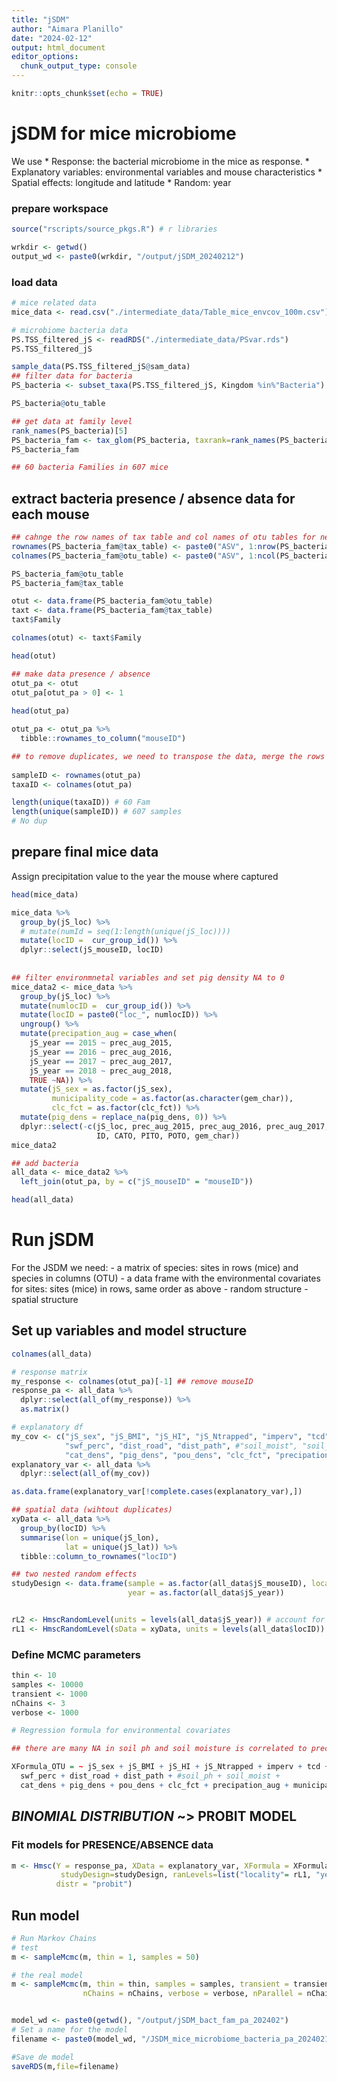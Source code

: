 ```yaml
---
title: "jSDM"
author: "Aimara Planillo"
date: "2024-02-12"
output: html_document
editor_options: 
  chunk_output_type: console
---
```


```r
knitr::opts_chunk$set(echo = TRUE)
```

# jSDM for mice microbiome    

We use 
* Response: the bacterial microbiome in the mice as response.
* Explanatory variables: environmental variables and mouse characteristics
* Spatial effects: longitude and latitude
* Random: year


### prepare workspace
```r
source("rscripts/source_pkgs.R") # r libraries

wrkdir <- getwd()
output_wd <- paste0(wrkdir, "/output/jSDM_20240212")
```

### load data
```r
# mice related data
mice_data <- read.csv("./intermediate_data/Table_mice_envcov_100m.csv")

# microbiome bacteria data
PS.TSS_filtered_jS <- readRDS("./intermediate_data/PSvar.rds")
PS.TSS_filtered_jS

sample_data(PS.TSS_filtered_jS@sam_data)
## filter data for bacteria
PS_bacteria <- subset_taxa(PS.TSS_filtered_jS, Kingdom %in%"Bacteria")

PS_bacteria@otu_table

## get data at family level
rank_names(PS_bacteria)[5]
PS_bacteria_fam <- tax_glom(PS_bacteria, taxrank=rank_names(PS_bacteria)[5])
PS_bacteria_fam

## 60 bacteria Families in 607 mice
```


## extract bacteria presence / absence data for each mouse
```r
## cahnge the row names of tax table and col names of otu tables for new ones so they are easier to merge
rownames(PS_bacteria_fam@tax_table) <- paste0("ASV", 1:nrow(PS_bacteria_fam@tax_table))
colnames(PS_bacteria_fam@otu_table) <- paste0("ASV", 1:ncol(PS_bacteria_fam@otu_table))

PS_bacteria_fam@otu_table
PS_bacteria_fam@tax_table

otut <- data.frame(PS_bacteria_fam@otu_table)
taxt <- data.frame(PS_bacteria_fam@tax_table)
taxt$Family

colnames(otut) <- taxt$Family

head(otut)

## make data presence / absence
otut_pa <- otut
otut_pa[otut_pa > 0] <- 1
 
head(otut_pa)

otut_pa <- otut_pa %>%
  tibble::rownames_to_column("mouseID")

```


```r
## to remove duplicates, we need to transpose the data, merge the rows with the same name and transpose again to the original format
  
sampleID <- rownames(otut_pa)
taxaID <- colnames(otut_pa)

length(unique(taxaID)) # 60 Fam
length(unique(sampleID)) # 607 samples
# No dup
```

## prepare final mice data
Assign precipitation value to the year the mouse where captured
```r
head(mice_data)

mice_data %>% 
  group_by(jS_loc) %>% 
  # mutate(numId = seq(1:length(unique(jS_loc)))) 
  mutate(locID =  cur_group_id()) %>% 
  dplyr::select(jS_mouseID, locID)
 
 
## filter environmnetal variables and set pig density NA to 0
mice_data2 <- mice_data %>% 
  group_by(jS_loc) %>% 
  mutate(numlocID =  cur_group_id()) %>% 
  mutate(locID = paste0("loc_", numlocID)) %>% 
  ungroup() %>% 
  mutate(precipation_aug = case_when(
    jS_year == 2015 ~ prec_aug_2015,
    jS_year == 2016 ~ prec_aug_2016,
    jS_year == 2017 ~ prec_aug_2017,
    jS_year == 2018 ~ prec_aug_2018,
    TRUE ~NA)) %>% 
  mutate(jS_sex = as.factor(jS_sex), 
         municipality_code = as.factor(as.character(gem_char)), 
         clc_fct = as.factor(clc_fct)) %>% 
  mutate(pig_dens = replace_na(pig_dens, 0)) %>% 
  dplyr::select(-c(jS_loc, prec_aug_2015, prec_aug_2016, prec_aug_2017, prec_aug_2018, 
                   ID, CATO, PITO, POTO, gem_char))
mice_data2

## add bacteria
all_data <- mice_data2 %>% 
  left_join(otut_pa, by = c("jS_mouseID" = "mouseID"))

head(all_data)
```


# Run jSDM

For the JSDM we need:
- a matrix of species: sites in rows (mice) and species in columns (OTU)
- a data frame with the environmental covariates for sites: sites (mice) in rows, same order as above
- random structure
- spatial structure

## Set up variables and model structure

```r
colnames(all_data)

# response matrix 
my_response <- colnames(otut_pa)[-1] ## remove mouseID
response_pa <- all_data %>% 
  dplyr::select(all_of(my_response)) %>% 
  as.matrix()

# explanatory df
my_cov <- c("jS_sex", "jS_BMI", "jS_HI", "jS_Ntrapped", "imperv", "tcd", 
            "swf_perc", "dist_road", "dist_path", #"soil_moist", "soil_ph", 
            "cat_dens", "pig_dens", "pou_dens", "clc_fct", "precipation_aug", "municipality_code")
explanatory_var <- all_data %>% 
  dplyr::select(all_of(my_cov)) 

as.data.frame(explanatory_var[!complete.cases(explanatory_var),])

## spatial data (wihtout duplicates)
xyData <- all_data %>%
  group_by(locID) %>% 
  summarise(lon = unique(jS_lon), 
            lat = unique(jS_lat)) %>% 
  tibble::column_to_rownames("locID")

## two nested random effects
studyDesign <- data.frame(sample = as.factor(all_data$jS_mouseID), locality = as.factor(all_data$locID), 
                          year = as.factor(all_data$jS_year))


rL2 <- HmscRandomLevel(units = levels(all_data$jS_year)) # account for temporal correlation
rL1 <- HmscRandomLevel(sData = xyData, units = levels(all_data$locID)) # accounts for nested sampling and spatial locations

```


### Define MCMC parameters
```r
thin <- 10
samples <- 10000
transient <- 1000
nChains <- 3
verbose <- 1000

# Regression formula for environmental covariates

## there are many NA in soil ph and soil moisture is correlated to precipitation, thus we remove those variables

XFormula_OTU = ~ jS_sex + jS_BMI + jS_HI + jS_Ntrapped + imperv + tcd + swf_perc +
  swf_perc + dist_road + dist_path + #soil_ph + soil_moist +
  cat_dens + pig_dens + pou_dens + clc_fct + precipation_aug + municipality_code

```

## *BINOMIAL DISTRIBUTION* ~> PROBIT MODEL

### Fit models for PRESENCE/ABSENCE  data 

```r
m <- Hmsc(Y = response_pa, XData = explanatory_var, XFormula = XFormula_OTU,
           studyDesign=studyDesign, ranLevels=list("locality"= rL1, "year" = rL2),
          distr = "probit")
```

## Run model
```r
# Run Markov Chains
# test
m <- sampleMcmc(m, thin = 1, samples = 50)

# the real model
m <- sampleMcmc(m, thin = thin, samples = samples, transient = transient, 
                nChains = nChains, verbose = verbose, nParallel = nChains)


model_wd <- paste0(getwd(), "/output/jSDM_bact_fam_pa_202402")
# Set a name for the model
filename <- paste0(model_wd, "/JSDM_mice_microbiome_bacteria_pa_20240214.rds")

#Save de model
saveRDS(m,file=filename) 
```